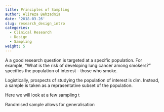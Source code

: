 ```yaml
---
title: Principles of Sampling
author: Alireza Behzadnia
date: '2018-03-26'
slug: research_design_intro
categories:
  - Clinical Research
  - Design
  - Sampling
weight: 5
---
```


A a good research question is targeted at a specific population. For example, "What is the risk of developing lung cancer among smokers?" specifies the population of interest - those who smoke.

Logistically, prospects of studying the population of interest is dim. Instead, a sample is taken as a reprasentative subset of the population.

Here we will look at a few sampling t

Randmised sample allows for generalisation
